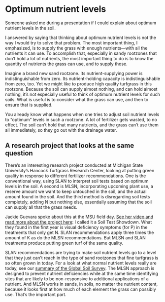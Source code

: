 # Optimum nutrient levels

Someone asked me during a presentation if I could explain about optimum nutrient levels in the soil.

I answered by saying that thinking about optimum nutrient levels is not the way I would try to solve that problem. The most important thing, I emphasized, is to supply the grass with enough nutrients---with all the nutrients it can use. To accomplish that, especially in sandy rootzones that don't hold a lot of nutrients, the most important thing to do is to know the quantity of nutrients the grass can use, and to supply those.

Imagine a brand new sand rootzone. Its nutrient-supplying power is indistinguishable from zero. Its nutrient-holding capacity is indistinguishable from zero, too. Yet we might like to produce high quality turfgrass in this rootzone. Because the soil can supply almost nothing, and can hold almost nothing, it’s not especially useful to think of optimum nutrient levels for such soils. What is useful is to consider what the grass can use, and then to ensure that is supplied.

You already know what happens when one tries to adjust soil nutrient levels to “optimum” levels in such a rootzone. A lot of fertilizer gets wasted, to no effect. The soil can’t hold that many nutrients, and the grass can’t use them all immediately, so they go out with the drainage water.

## A research project that looks at the same question

There’s an interesting research project conducted at Michigan State University’s Hancock Turfgrass Research Center, looking at putting green quality in response to different fertilizer recommendations. One is the conventional way, using SLAN to interpret soil tests based on optimum levels in the soil. A second is MLSN, incorporating upcoming plant use, a reserve amount we want to keep untouched in the soil, and the actual amount found in the soil. And the third method is disregarding soil tests completely, adding N but nothing else, essentially assuming that the soil can supply all that the grass needs.

Jackie Guevara spoke about this at the MSU field day. [See her video and read more about the project here](https://www.asianturfgrass.com/post/soil-test-showdown/): I called it a Soil Test Showdown. What they found in the first year is visual deficiency symptoms (for P) in the treatments that only get N. SLAN recommendations apply three times the amount of K as do the MLSN recommendations. But MLSN and SLAN treatments produce putting green turf of the same quality.

SLAN recommendations are trying to make soil nutrient levels go to a level that they just can't reach in the type of sand rootzones that fine turfgrass is so often grown in today. For a look at what normal nutrient levels really are today, see our [summary of the Global Soil Survey](https://doi.org/10.17605/OSF.IO/RG49P). The MLSN approach is designed to prevent nutrient deficiencies while at the same time identifying sites that are likely to be non-responsive to additional applications of a nutrient. And MLSN works in sands, in soils, no matter the nutrient content, because it looks first at how much of each element the grass can possibly use. That’s the important part.
